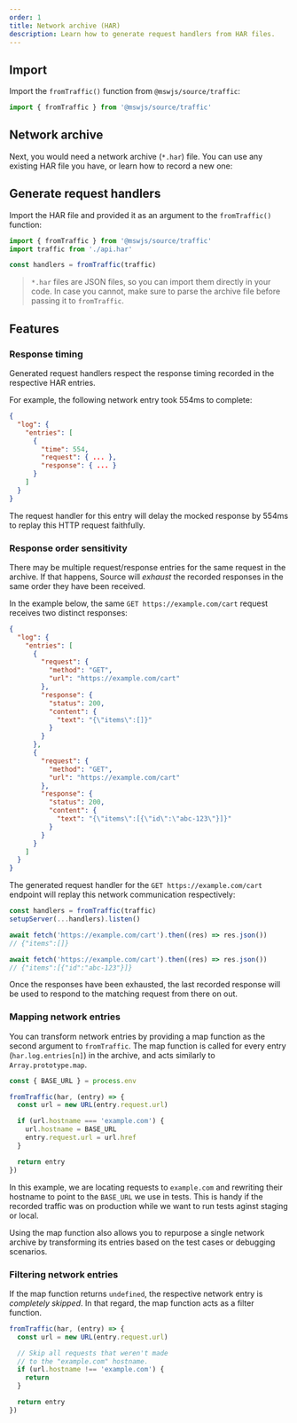 ```yaml
---
order: 1
title: Network archive (HAR)
description: Learn how to generate request handlers from HAR files.
---
```


## Import

Import the `fromTraffic()` function from `@mswjs/source/traffic`:

```js
import { fromTraffic } from '@mswjs/source/traffic'
```

## Network archive

Next, you would need a network archive (`*.har`) file. You can use any existing HAR file you have, or learn how to record a new one:


<PageCard
  icon={BeakerIcon}
  title="Recording HAR"
  description="Learn how to record HAR files in the browser."
  url="/docs/recipes/recording-har"
/>

## Generate request handlers

Import the HAR file and provided it as an argument to the `fromTraffic()` function:

```js /fromTraffic/
import { fromTraffic } from '@mswjs/source/traffic'
import traffic from './api.har'

const handlers = fromTraffic(traffic)
```

> `*.har` files are JSON files, so you can import them directly in your code. In case you cannot, make sure to parse the archive file before passing it to `fromTraffic`.

## Features

### Response timing

Generated request handlers respect the response timing recorded in the respective HAR entries.

For example, the following network entry took 554ms to complete:

```json {5}
{
  "log": {
    "entries": [
      {
        "time": 554,
        "request": { ... },
        "response": { ... }
      }
    ]
  }
}
```

The request handler for this entry will delay the mocked response by 554ms to replay this HTTP request faithfully.

### Response order sensitivity

There may be multiple request/response entries for the same request in the archive. If that happens, Source will _exhaust_ the recorded responses in the same order they have been received.

In the example below, the same `GET https://example.com/cart` request receives two distinct responses:

```json {9-14,21-26}
{
  "log": {
    "entries": [
      {
        "request": {
          "method": "GET",
          "url": "https://example.com/cart"
        },
        "response": {
          "status": 200,
          "content": {
            "text": "{\"items\":[]}"
          }
        }
      },
      {
        "request": {
          "method": "GET",
          "url": "https://example.com/cart"
        },
        "response": {
          "status": 200,
          "content": {
            "text": "{\"items\":[{\"id\":\"abc-123\"}]}"
          }
        }
      }
    ]
  }
}
```

The generated request handler for the `GET https://example.com/cart` endpoint will replay this network communication respectively:

```js {5,8}
const handlers = fromTraffic(traffic)
setupServer(...handlers).listen()

await fetch('https://example.com/cart').then((res) => res.json())
// {"items":[]}

await fetch('https://example.com/cart').then((res) => res.json())
// {"items":[{"id":"abc-123"}]}
```

Once the responses have been exhausted, the last recorded response will be used to respond to the matching request from there on out.

### Mapping network entries

You can transform network entries by providing a map function as the second argument to `fromTraffic`. The map function is called for every entry (`har.log.entries[n]`) in the archive, and acts similarly to `Array.prototype.map`.

```js {8}
const { BASE_URL } = process.env

fromTraffic(har, (entry) => {
  const url = new URL(entry.request.url)

  if (url.hostname === 'example.com') {
    url.hostname = BASE_URL
    entry.request.url = url.href
  }

  return entry
})
```

In this example, we are locating requests to `example.com` and rewriting their hostname to point to the `BASE_URL` we use in tests. This is handy if the recorded traffic was on production while we want to run tests aginst staging or local.

Using the map function also allows you to repurpose a single network archive by transforming its entries based on the test cases or debugging scenarios.

### Filtering network entries

If the map function returns `undefined`, the respective network entry is _completely skipped_. In that regard, the map function acts as a filter function.

```js {4-8}
fromTraffic(har, (entry) => {
  const url = new URL(entry.request.url)

  // Skip all requests that weren't made
  // to the "example.com" hostname.
  if (url.hostname !== 'example.com') {
    return
  }

  return entry
})
```
